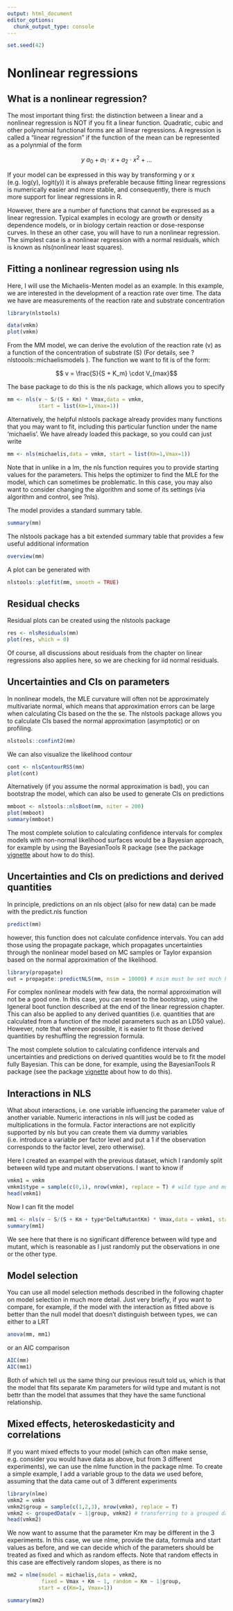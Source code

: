 ```yaml
---
output: html_document
editor_options: 
  chunk_output_type: console
---
```


```r
set.seed(42)
```

# Nonlinear regressions

## What is a nonlinear regression?

The most important thing first: the distinction between a linear and a nonlinear regression is NOT if you fit a linear function. Quadratic, cubic and other polynomial functional forms are all linear regressions. A regression is called a "linear regression" if the function of the mean can be represented as a polynmial of the form

$$ y ~ a_0 + a_1 \cdot x + a_2 \cdot x^2 + ...$$

If your model can be expressed in this way by transforming y or x (e.g. log(y), logit(y)) it is always preferable because fitting linear regressions is numerically easier and more stable, and consequently, there is much more support for linear regressions in R.

However, there are a number of functions that cannot be expressed as a linear regression. Typical examples in ecology are growth or density dependence models, or in biology certain reaction or dose-response curves. In these an other case, you will have to run a nonlinear regression. The simplest case is a nonlinear regression with a normal residuals, which is known as nls(nonlinear least squares).

## Fitting a nonlinear regression using nls

Here, I will use the Michaelis-Menten model as an example. In this example, we are interested in the development of a reaction rate over time. The data we have are measurements of the reaction rate and substrate concentration

```r
library(nlstools)

data(vmkm)
plot(vmkm)
```

From the MM model, we can derive the evolution of the reaction rate (v) as a function of the concentration of substrate (S) (For details, see ?nlstoools::michaelismodels ). The function we want to fit is of the form:

$$ v = \frac{S}{S + K_m} \cdot V_{max}$$

The base package to do this is the nls package, which allows you to specify

```r
mm <- nls(v ~ S/(S + Km) * Vmax,data = vmkm, 
          start = list(Km=1,Vmax=1)) 
```

Alternatively, the helpful nlstools package already provides many functions that you may want to fit, including this particular function under the name 'michaelis'. We have already loaded this package, so you could can just write

```r
mm <- nls(michaelis,data = vmkm, start = list(Km=1,Vmax=1)) 
```

Note that in unlike in a lm, the nls function requires you to provide starting values for the parameters. This helps the optimizer to find the MLE for the model, which can sometimes be problematic. In this case, you may also want to consider changing the algorithm and some of its settings (via algorithm and control, see ?nls).

The model provides a standard summary table.

```r
summary(mm)
```

The nlstools package has a bit extended summary table that provides a few useful additional information

```r
overview(mm)
```

A plot can be generated with

```r
nlstools::plotfit(mm, smooth = TRUE)
```

## Residual checks

Residual plots can be created using the nlstools package

```r
res <- nlsResiduals(mm)
plot(res, which = 0)
```

Of course, all discussions about residuals from the chapter on linear regressions also applies here, so we are checking for iid normal residuals. 

## Uncertainties and CIs on parameters

In nonlinear models, the MLE curvature will often not be approximately multivariate normal, which means that approximation errors can be large when calculating CIs based on the the se. The nlstools package allows you to calculate CIs based the normal approximation (asymptotic) or on profiling.

```r
nlstools::confint2(mm)
```

We can also visualize the likelihood contour

```r
cont <- nlsContourRSS(mm)
plot(cont)
```

Alternatively (if you assume the normal approximation is bad), you can bootstrap the model, which can also be used to generate CIs on predictions

```r
mmboot <- nlstools::nlsBoot(mm, niter = 200)
plot(mmboot)
summary(mmboot)
```

The most complete solution to calculating confidence intervals for complex models with non-normal likelihood surfaces would be a Bayesian approach, for example by using the BayesianTools R package (see the package [vignette](https://cran.r-project.org/web/packages/BayesianTools/vignettes/BayesianTools.html) about how to do this). 

## Uncertainties and CIs on predictions and derived quantities

In principle, predictions on an nls object (also for new data) can be made with the predict.nls function

```r
predict(mm)
```

however, this function does not calculate confidence intervals. You can add those using the propagate package, which propagates uncertainties through the nonlinear model based on MC samples or Taylor expansion based on the normal approximation of the likelihood.

```r
library(propagate)
out = propagate::predictNLS(mm, nsim = 10000) # nsim must be set much higher for production
```

For complex nonlinear models with few data, the normal approximation will not be a good one. In this case, you can resort to the bootstrap, using the Igeneral boot function described at the end of the linear regression chapter. This can also be applied to any derived quantities (i.e. quantities that are calculated from a function of the model parameters such as an LD50 value). However, note that wherever possible, it is easier to fit those derived quantities by reshuffling the regression formula.

The most complete solution to calculating confidence intervals and uncertainties and predictions on derived quantities would be to fit the model fully Bayesian. This can be done, for example, using the BayesianTools R package (see the package [vignette](https://cran.r-project.org/web/packages/BayesianTools/vignettes/BayesianTools.html) about how to do this).

## Interactions in NLS

What about interactions, i.e. one variable influencing the parameter value of another variable. Numeric interactions in nls will just be coded as multiplications in the formula. Factor interactions are not explicitly supported by nls but you can create them via dummy variables (i.e. introduce a variable per factor level and put a 1 if the observation corresponds to the factor level, zero otherwise).

Here I created an exampel with the previous dataset, which I randomly split between wild type and mutant observations. I want to know if 

```r
vmkm1 = vmkm
vmkm1$type = sample(c(0,1), nrow(vmkm), replace = T) # wild type and mutant
head(vmkm1)
```

Now I can fit the model

```r
mm1 <- nls(v ~ S/(S + Km + type*DeltaMutantKm) * Vmax,data = vmkm1, start = list(Km=1,Vmax=1, DeltaMutantKm = 0)) 
summary(mm1)
```

We see here that there is no significant difference between wild type and mutant, which is reasonable as I just randomly put the observations in one or the other type.

## Model selection

You can use all model selection methods described in the following chapter on model selection in much more detail. Just very briefly, if you want to compare, for example, if the model with the interaction as fitted above is better than the null model that doesn't distinguish between types, we can either to a LRT

```r
anova(mm, mm1)
```

or an AIC comparison

```r
AIC(mm)
AIC(mm1)
```

Both of which tell us the same thing our previous result told us, which is that the model that fits separate Km parameters for wild type and mutant is not bettr than the model that assumes that they have the same functional relationship.

## Mixed effects, heteroskedasticity and correlations

If you want mixed effects to your model (which can often make sense, e.g. consider you would have data as above, but from 3 different experiments), we can use the nlme function in the package nlme. To create a simple example, I add a variable group to the data we used before, assuming that the data came out of 3 different experiments

```r
library(nlme)
vmkm2 = vmkm
vmkm2$group = sample(c(1,2,3), nrow(vmkm), replace = T)
vmkm2 <- groupedData(v ~ 1|group, vmkm2) # transferring to a grouped data object recommended for nlme
head(vmkm2)
```

We now want to assume that the parameter Km may be different in the 3 experiments. In this case, we use nlme, provide the data, formula and start values as before, and we can decide which of the parameters should be treated as fixed and which as random effects. Note that random effects in this case are effectively random slopes, as there is no

```r
mm2 = nlme(model = michaelis,data = vmkm2, 
           fixed = Vmax + Km ~ 1, random = Km ~ 1|group, 
          start = c(Km=1, Vmax=1))

summary(mm2)
```
